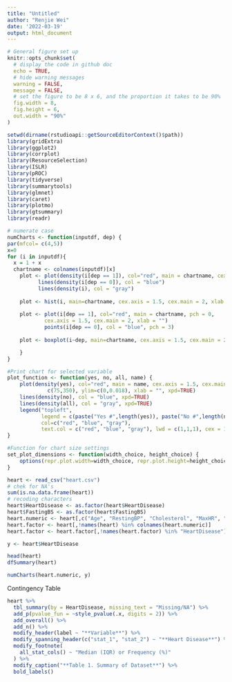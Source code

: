```yaml
---
title: "Untitled"
author: "Renjie Wei"
date: '2022-03-19'
output: html_document
---
```


```r
# General figure set up
knitr::opts_chunk$set(
  # display the code in github doc
  echo = TRUE,
  # hide warning messages
  warning = FALSE,
  message = FALSE,
  # set the figure to be 8 x 6, and the proportion it takes to be 90%
  fig.width = 8,
  fig.height = 6, 
  out.width = "90%"
)
```

```r
setwd(dirname(rstudioapi::getSourceEditorContext()$path))
library(gridExtra)
library(ggplot2)
library(corrplot)
library(ResourceSelection)
library(ISLR)
library(pROC)
library(tidyverse)
library(summarytools)
library(glmnet)
library(caret)
library(plotmo)
library(gtsummary)
library(readr)
```

```r
# numerate case
numCharts <- function(inputdf, dep) {
par(mfcol= c(4,5))
x=0
for (i in inputdf){
  x = 1 + x
  chartname <- colnames(inputdf)[x]
    plot <- plot(density(i[dep == 1]), col="red", main = chartname, cex.axis = 1.5, cex.main = 2, xlab = "")
          lines(density(i[dep == 0]), col = "blue")
          lines(density(i), col = "gray")
          
    plot <- hist(i, main=chartname, cex.axis = 1.5, cex.main = 2, xlab = "")
    
    plot <- plot(i[dep == 1], col="red", main = chartname, pch = 0,
            cex.axis = 1.5, cex.main = 2, xlab = "")
            points(i[dep == 0], col = "blue", pch = 3)
            
    plot <- boxplot(i~dep, main=chartname, cex.axis = 1.5, cex.main = 2, xlab = "")

    }
}

#Print chart for selected variable
plot_function <- function(yes, no, all, name) {
    plot(density(yes), col="red", main = name, cex.axis = 1.5, cex.main = 2, xlim =
             c(75,350), ylim=c(0,0.018), xlab = "", xpd=TRUE)
    lines(density(no), col = "blue", xpd=TRUE)
    lines(density(all), col = "gray", xpd=TRUE)
    legend("topleft", 
           legend = c(paste("Yes #",length(yes)), paste("No #",length(no)), paste("All #", length(all))), 
           col=c("red", "blue", "gray"), 
           text.col = c("red", "blue", "gray"), lwd = c(1,1,1), cex = 1.5, box.lty = 0)
}

#Function for chart size settings
set_plot_dimensions <- function(width_choice, height_choice) {
    options(repr.plot.width=width_choice, repr.plot.height=height_choice)
}
```


```r
heart <- read_csv("heart.csv")
# chek for NA's
sum(is.na.data.frame(heart)) 
# recoding characters
heart$HeartDisease <- as.factor(heart$HeartDisease)
heart$FastingBS <- as.factor(heart$FastingBS)
heart.numeric <- heart[,c("Age", "RestingBP", "Cholesterol", "MaxHR", "Oldpeak")]
heart.factor <- heart[,!names(heart) %in% colnames(heart.numeric)]
heart.factor <- heart.factor[,!names(heart.factor) %in% "HeartDisease"]

y <- heart$HeartDisease

head(heart)
dfSummary(heart)

numCharts(heart.numeric, y)
```

Contingency Table

```r
heart %>%
  tbl_summary(by = HeartDisease, missing_text = "Missing/NA") %>%
  add_p(pvalue_fun = ~style_pvalue(.x, digits = 2)) %>%
  add_overall() %>%
  add_n() %>%
  modify_header(label ~ "**Variable**") %>%
  modify_spanning_header(c("stat_1", "stat_2") ~ "**Heart Disease**") %>%
  modify_footnote(
    all_stat_cols() ~ "Median (IQR) or Frequency (%)"
  ) %>%
  modify_caption("**Table 1. Summary of Dataset**") %>%
  bold_labels()
```


